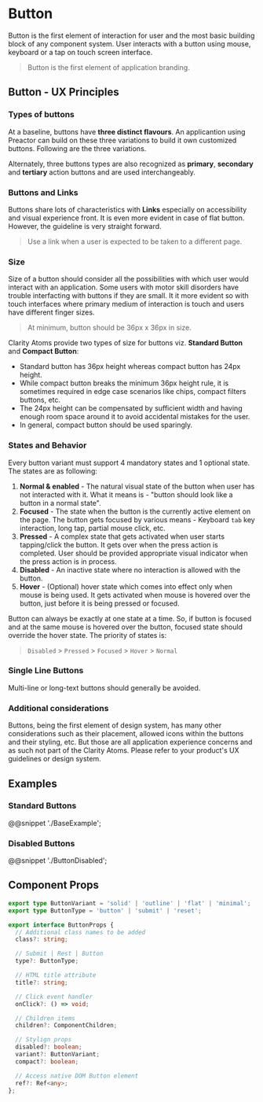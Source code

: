 
# Button

Button is the first element of interaction for user and the most basic building block of any component
system. User interacts with a button using mouse, keyboard or a tap on touch screen interface.

> Button is the first element of application branding.

## Button - UX Principles

### Types of buttons
At a baseline, buttons have **three distinct flavours**. An applicantion using Preactor can
build on these three variations to build it own customized buttons. Following are the three variations.

<ButtonVariation />

Alternately, three buttons types are also recognized as **primary**, **secondary** and **tertiary**
action buttons and are used interchangeably.

### Buttons and Links
Buttons share lots of characteristics with **Links** especially on accessibility and visual experience
front. It is even more evident in case of flat button. However, the guideline is very straight forward.

> Use a link when a user is expected to be taken to a different page.


### Size
Size of a button should consider all the possibilities with which user would interact with an
application. Some users with motor skill disorders have trouble interfacting with buttons if they
are small. It it more evident so with touch interfaces where primary medium of interaction is touch and
users have different finger sizes.

> At minimum, button should be 36px x 36px in size.

Clarity Atoms provide two types of size for buttons viz. **Standard Button** and **Compact Button**:
 - Standard button has 36px height whereas compact button has 24px height.
 - While compact button breaks the minimum 36px height rule, it is sometimes required in edge case
    scenarios like chips, compact filters buttons, etc.
 - The 24px height can be compensated by sufficient width and having enough room space around
    it to avoid accidental mistakes for the user.
 - In general, compact button should be used sparingly.


### States and Behavior
Every button variant must support 4 mandatory states and 1 optional state. The states are as following:

  1. **Normal & enabled** - The natural visual state of the button when user has not interacted with it.
      What it means is - "button should look like a button in a normal state".
  2. **Focused** - The state when the button is the currently active element on the page. The button gets
      focused by various means - Keyboard `tab` key interaction, long tap, partial mouse click, etc.
  3. **Pressed** - A complex state that gets activated when user starts tapping/click the button. It gets
      over when the press action is completed. User should be provided appropriate visual indicator when
      the press action is in process.
  4. **Disabled** - An inactive state where no interaction is allowed with the button.
  5. **Hover** - (Optional) hover state which comes into effect only when mouse is being used. It gets
      activated when mouse is hovered over the button, just before it is being pressed or focused.

Button can always be exactly at one state at a time. So, if button is focused and at the same mouse is
hovered over the button, focused state should override the hover state. The priority of states is:

> `Disabled` > `Pressed` > `Focused` > `Hover` > `Normal`

### Single Line Buttons
Multi-line or long-text buttons should generally be avoided.

### Additional considerations
Buttons, being the first element of design system, has many other considerations such as their placement,
allowed icons within the buttons and their styling, etc. But those are all application experience concerns
and as such not part of the Clarity Atoms. Please refer to your product's UX guidelines or design system.

## Examples

### Standard Buttons
@@snippet './BaseExample';


### Disabled Buttons
@@snippet './ButtonDisabled';


## Component Props

```ts
export type ButtonVariant = 'solid' | 'outline' | 'flat' | 'minimal';
export type ButtonType = 'button' | 'submit' | 'reset';

export interface ButtonProps {
  // Additional class names to be added
  class?: string;

  // Submit | Rest | Button
  type?: ButtonType;

  // HTML title attribute
  title?: string;

  // Click event handler
  onClick?: () => void;

  // Children items
  children?: ComponentChildren;

  // Stylign props
  disabled?: boolean;
  variant?: ButtonVariant;
  compact?: boolean;

  // Access native DOM Button element
  ref?: Ref<any>;
};
```
